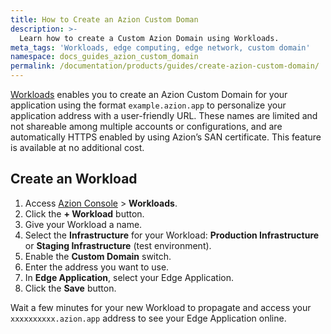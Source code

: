 ```yaml
---
title: How to Create an Azion Custom Doman
description: >-
  Learn how to create a Custom Azion Domain using Workloads.
meta_tags: 'Workloads, edge computing, edge network, custom domain'
namespace: docs_guides_azion_custom_domain
permalink: /documentation/products/guides/create-azion-custom-domain/
---
```



[Workloads](/en/documentation/products/secure/workloads/) enables you to create an Azion Custom Domain for your application using the format `example.azion.app` to personalize your application address with a user-friendly URL. These names are limited and not shareable among multiple accounts or configurations, and are automatically HTTPS enabled by using Azion’s SAN certificate. This feature is available at no additional cost.

## Create an Workload

1. Access [Azion Console](/en/documentation/products/guides/how-to-access-azion-console/) > **Workloads**.
2. Click the **+ Workload** button.
3. Give your Workload a name.
4. Select the **Infrastructure** for your Workload: **Production Infrastructure** or **Staging Infrastructure** (test environment).
5. Enable the **Custom Domain** switch.
6. Enter the address you want to use.
7. In **Edge Application**, select your Edge Application.
8.  Click the **Save** button.

Wait a few minutes for your new Workload to propagate and access your `xxxxxxxxxx.azion.app` address to see your Edge Application online.